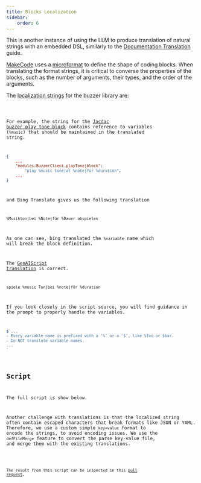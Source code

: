 ```yaml
---
title: Blocks Localization
sidebar:
    order: 6
---
```



This is another instance of using the LLM to produce translation of natural strings with an embedded DSL, similarly to the [Documentation Translation](./documentation-translations.mdx) guide.

[MakeCode](https://makecode.com) uses a [microformat](https://makecode.com/defining-blocks) to define the shape of coding blocks.
When translating the format strings, it is critical to converse the properties of the blocks, such as the number of arguments, 
their types, and the order of the arguments.

The [localization strings](https://github.com/microsoft/pxt-jacdac/blob/45d3489c0b96ed0f74c9bbea53fb0714ae9f7fcc/buzzer/_locales/jacdac-buzzer-strings.json#L1) for the buzzer library are:

<Code title="jacdac-buzzer-strings.json" code={stringsJson} wrap={true} lang="json" />

For example, the string for the [Jacdac buzzer play tone block](https://github.com/microsoft/pxt-jacdac/blob/45d3489c0b96ed0f74c9bbea53fb0714ae9f7fcc/buzzer/_locales/jacdac-buzzer-strings.json#L5-L6) 
contains reference to variables (`%music`) that should be maintained in the translated string.

```json
{
    ...
    "modules.BuzzerClient.playTone|block": 
        "play %music tone|at %note|for %duration",
    ...
}
```

and Bing Translate gives us the following translation

```txt title="Bing Translator"
%Musikton|bei %Note|für %Dauer abspielen
```

As one can see, bing translated the `%variable` name which will break the block definition.

The [GenAIScript translation](https://github.com/microsoft/pxt-jacdac/blob/45d3489c0b96ed0f74c9bbea53fb0714ae9f7fcc/buzzer/_locales/de/jacdac-buzzer-strings.json#L5) is correct.

```txt title="GenAIScript"
spiele %music Ton|bei %note|für %duration
```
If you look closely in the script source, you will find guidance in the prompt to properly
handle the variables.

```js title="block-translator.genai.js"
$`...
- Every variable name is prefixed with a '%' or a '$', like %foo or $bar.
- Do NOT translate variable names.
...
`
```

## Script

The full script is show below.

Another challenge with translations is that the localized string often contain escaped characters that break formats like JSON or YAML. Therefore, we use a custom simple `key=value` format
to encode the strings, to avoid encoding issues. We use the `defFileMerge` feature to convert the parse key-value file, and merge them with the existing translations.


<Code code={scriptSource} title="block-translator.genai.js" wrap={true} lang="js" />

The result from this script can be inspected 
in this [pull request](https://github.com/microsoft/pxt-jacdac/pull/108).